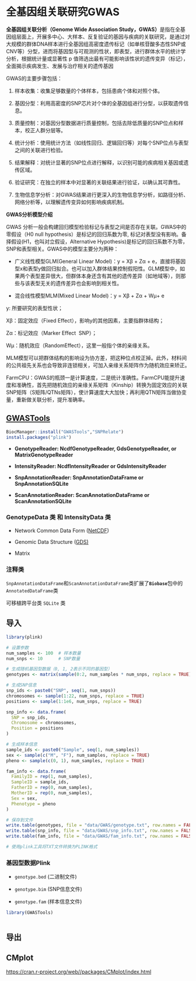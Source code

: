 # 全基因组关联研究GWAS

**全基因组关联分析（Genome Wide Association Study，GWAS）**是指在全基因组层面上，开展多中心、大样本、反复验证的基因与疾病的关联研究，是通过对大规模的群体DNA样本进行全基因组高密度遗传标记（如单核苷酸多态性SNP或CNV等）分型，进而将基因型与可观测的性状，即表型，进行群体水平的统计学分析，根据统计量或显著性 p 值筛选出最有可能影响该性状的遗传变异（标记），全面揭示疾病发生、发展与治疗相关的遗传基因

GWAS的主要步骤包括：

1.  样本收集：收集足够数量的个体样本，包括患病个体和对照个体。

2.  基因分型：利用高密度的SNP芯片对个体的全基因组进行分型，以获取遗传信息。

3.  质量控制：对基因分型数据进行质量控制，包括去除低质量的SNP位点和样本，校正人群分层等。

4.  统计分析：使用统计方法（如线性回归、逻辑回归等）对每个SNP位点与表型之间的关联进行检验。

5.  结果解释：对统计显著的SNP位点进行解释，以识别可能的疾病相关基因或遗传区域。

6.  验证研究：在独立的样本中对显著的关联结果进行验证，以确认其可靠性。

7.  生物信息学分析：对GWAS结果进行更深入的生物信息学分析，如路径分析、网络分析等，以理解遗传变异如何影响疾病机制。

**GWAS分析模型介绍**

GWAS 分析一般会构建回归模型检验标记与表型之间是否存在关联。GWAS中的零假设（H0 null hypothesis）是标记的回归系数为零, 标记对表型没有影响。备择假设(H1，也叫对立假设，Alternative Hypothesis)是标记的回归系数不为零，SNP和表型相关。GWAS中的模型主要分为两种：

-   广义线性模型GLM(General Linear Model)：y = Xβ + Zα + e，直接将基因型x和表型y做回归拟合。也可以加入群体结果控制假阳性。GLM模型中，如果两个表型差异很大，但群体本身还含有其他的遗传差异（如地域等），则那些与该表型无关的遗传差异也会影响到相关性。

-   混合线性模型MLM(Mixed Linear Model)：y = Xβ + Zα + Wμ+ e

y: 所要研究的表型性状；

Xβ：固定效应（Fixed Effect），影响y的其他因素，主要指群体结构；

Zα：标记效应（Marker Effect  SNP）；

Wμ：随机效应（RandomEffect），这里一般指个体的亲缘关系。

MLM模型可以把群体结构的影响设为协方差，把这种位点校正掉。此外，材料间的公共祖先关系也会导致非连锁相关，可加入亲缘关系矩阵作为随机效应来矫正。

FarmCPU：GWAS的瓶颈一是计算速度，二是统计准确性。FarmCPU能提升速度和准确性，首先把随机效应的亲缘关系矩阵（Kinship）转换为固定效应的关联SNP矩阵（S矩阵/QTNs矩阵），使计算速度大大加快；再利用QTN矩阵当做协变量，重新做关联分析，提升准确率。

## [GWASTools](https://bioconductor.org/packages/release/bioc/html/GWASTools.html)

```r
BiocManager::install("GWASTools","SNPRelate")
install.packages("plink")
```

-   **GenotypeReader: NcdfGenotypeReader, GdsGenotypeReader, or MatrixGenotypeReader**

-   **IntensityReader: NcdfIntensityReader or GdsIntensityReader**

-   **SnpAnnotationReader: SnpAnnotationDataFrame or SnpAnnotationSQLite**

-   **ScanAnnotationReader: ScanAnnotationDataFrame or ScanAnnotationSQLite**

### GenotypeData 类 和 IntensityData 类

-   Network Common Data Form ([NetCDF](http://www.unidata.ucar.edu/software/netcdf/))

-   Genomic Data Structure ([GDS)](http://corearray.sourceforge.net/)

-   Matrix

### 注释类

`SnpAnnotationDataFrame`和`ScanAnnotationDataFrame`类扩展了**`Biobase`**包中的`AnnotatedDataFrame`类

可移植跨平台类 `SQLite` 类

## 导入

```r
library(plink)

# 设置参数
num_samples <- 100  # 样本数量
num_snps <- 10      # SNP数量

# 生成随机基因型数据（0, 1, 2表示不同的基因型）
genotypes <- matrix(sample(0:2, num_samples * num_snps, replace = TRUE), nrow = num_samples)

# 生成SNP信息
snp_ids <- paste0("SNP", seq(1, num_snps))
chromosomes <- sample(1:22, num_snps, replace = TRUE)
positions <- sample(1:1e6, num_snps, replace = TRUE)

snp_info <- data.frame(
  SNP = snp_ids,
  Chromosome = chromosomes,
  Position = positions
)

# 生成样本信息
sample_ids <- paste0("Sample", seq(1, num_samples))
sex <- sample(c("M", "F"), num_samples, replace = TRUE)
pheno <- sample(c(0, 1), num_samples, replace = TRUE)

fam_info <- data.frame(
  FamilyID = rep(1, num_samples),
  SampleID = sample_ids,
  FatherID = rep(0, num_samples),
  MotherID = rep(0, num_samples),
  Sex = sex,
  Phenotype = pheno
)

# 保存到文件
write.table(genotypes, file = "data/GWAS/genotype.txt", row.names = FALSE, col.names = FALSE)
write.table(snp_info, file = "data/GWAS/snp_info.txt", row.names = FALSE, col.names = FALSE)
write.table(fam_info, file = "data/GWAS/fam_info.txt", row.names = FALSE, col.names = FALSE)

# 使用plink工具将TXT文件转换为PLINK格式

```

### 基因型数据Plink

-   `genotype.bed` (二进制文件)

-   `genotype.bim` (SNP信息文件)

-   `genotype.fam` (样本信息文件)

```r
library(GWASTools)

```

```r


```

## 导出

## CMplot

<https://cran.r-project.org/web//packages/CMplot/index.html>
